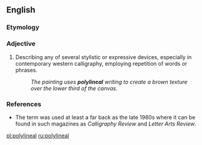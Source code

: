 ==English==

===Etymology===
{{prefix|en|poly|lineal}}

===Adjective===
{{en-adj}}

# {{lb|en|arts}} Describing any of several stylistic or expressive devices, especially in contemporary western calligraphy, employing repetition of words or phrases.
#: ''The painting uses '''polylineal''' writing to create a brown texture over the lower third of the canvas.''

===References===
* The term was used at least a far back as the late 1980s where it can be found in such magazines as ''Calligraphy Review'' and ''Letter Arts Review''.

[[pl:polylineal]]
[[ru:polylineal]]